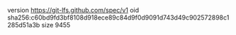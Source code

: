 version https://git-lfs.github.com/spec/v1
oid sha256:c60bd9fd3bf8108d918ece89c84d9f0d9091d743d49c902572898c1285d51a3b
size 9455
